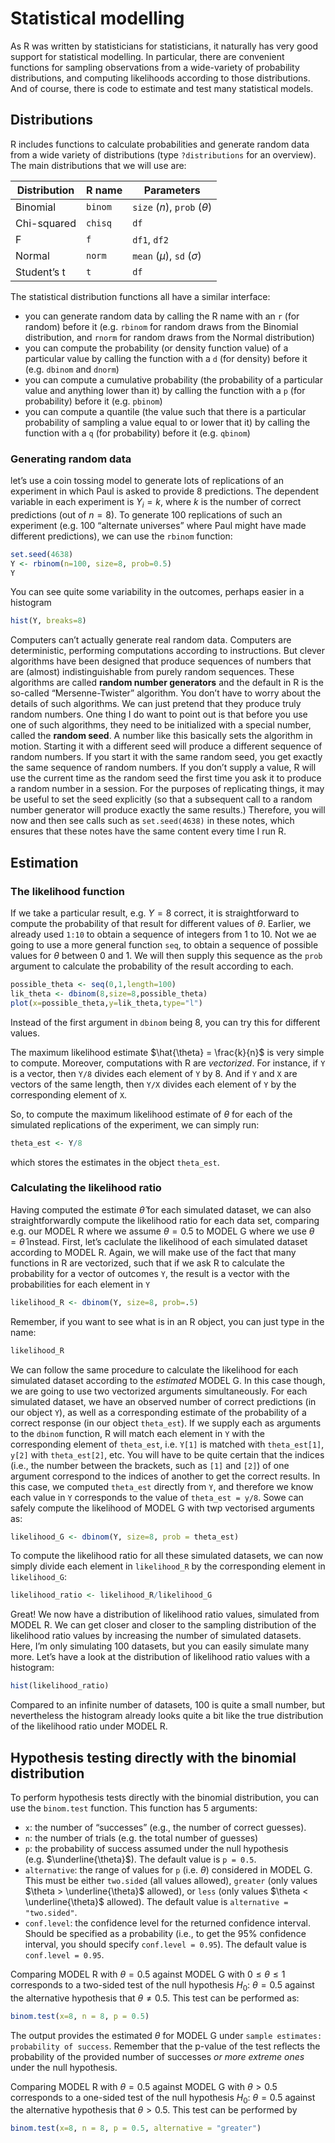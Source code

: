 # Statistical modelling

As R was written by statisticians for statisticians, it naturally has very good support for statistical modelling. In particular, there are convenient functions for sampling observations from a wide-variety of probability distributions, and computing likelihoods according to those distributions. And of course, there is code to estimate and test many statistical models.

## Distributions

R includes functions to calculate probabilities and generate random data from a wide variety of distributions (type `?distributions` for an overview). The main distributions that we will use are:

Distribution | R name  | Parameters                    
-------------|---------|--------------------------------
Binomial     | `binom` | `size` ($n$), `prob` ($\theta$)
Chi-squared  | `chisq` | `df`
F            | `f`     | `df1`, `df2`
Normal       | `norm`  | `mean` ($\mu$), `sd` ($\sigma$)
Student's t  | `t`     | `df`

The statistical distribution functions all have a similar interface: 

* you can generate random data by calling the R name with an `r` (for random) before it (e.g. `rbinom` for random draws from the Binomial distribution, and `rnorm` for random draws from the Normal distribution)
* you can compute the probability (or density function value) of a particular value by calling the function with a `d` (for density) before it (e.g. `dbinom` and `dnorm`)
* you can compute a cumulative probability (the probability of a particular value and anything lower than it) by calling the function with a `p` (for probability) before it (e.g. `pbinom`)
* you can compute a quantile (the value such that there is a particular probability of sampling a value equal to or lower that it) by calling the function with a `q` (for probability) before it (e.g. `qbinom`)

### Generating random data

let's use a coin tossing model to generate lots of replications of an experiment in which Paul is asked to provide 8 predictions. The dependent variable in each experiment is $Y_i = k$, where $k$ is the number of correct predictions (out of $n=8$). To generate 100 replications of such an experiment (e.g. 100 "alternate universes" where Paul might have made different predictions), we can use the `rbinom` function:
```r
set.seed(4638)
Y <- rbinom(n=100, size=8, prob=0.5)
Y
```
You can see quite some variability in the outcomes, perhaps easier in a histogram
```r
hist(Y, breaks=8)
```

Computers can't actually generate real random data. Computers are deterministic, performing computations according to instructions. But clever algorithms have been designed that produce sequences of numbers that are (almost) indistinguishable from purely random sequences. These algorithms are called __random number generators__ and the default in R is the so-called "Mersenne-Twister" algorithm. You don't have to worry about the details of such algorithms. We can just pretend that they produce truly random numbers. One thing I do want to point out is that before you use one of such algorithms, they need to be initialized with a special number, called the __random seed__. A number like this basically sets the algorithm in motion. Starting it with a different seed will produce a different sequence of random numbers. If you start it with the same random seed, you get exactly the same sequence of random numbers. If you don't supply a value, R will use the current time as the random seed the first time you ask it to produce a random number in a session. For the purposes of replicating things, it may be useful to set the seed explicitly (so that a subsequent call to a random number generator will produce exactly the same results.) Therefore, you will now and then see calls such as `set.seed(4638)` in these notes, which ensures that these notes have the same content every time I run R. 

## Estimation

### The likelihood function

If we take a particular result, e.g. $Y=8$ correct, it is straightforward to compute the probability of that result for different values of $\theta$. Earlier, we already used `1:10` to obtain a sequence of integers from 1 to 10. Not we ae going to use a more general function `seq`, to obtain a sequence of possible values for $\theta$ between 0 and 1. We will then supply this sequence as the `prob` argument to calculate the probability of the result according to each.
```r
possible_theta <- seq(0,1,length=100)
lik_theta <- dbinom(8,size=8,possible_theta)
plot(x=possible_theta,y=lik_theta,type="l")
```
Instead of the first argument in `dbinom` being 8, you can try this for different values.  

The maximum likelihood estimate $\hat{\theta} = \frac{k}{n}$ is very simple to compute. Moreover, computations with R are _vectorized_. For instance, if `Y` is a vector, then `Y/8` divides each element of `Y` by 8. And if `Y` and `X` are vectors of the same length, then `Y/X` divides each element of `Y` by the corresponding element of `X`. 

So, to compute the maximum likelihood estimate of $\theta$ for each of the simulated replications of the experiment, we can simply run:
```r
theta_est <- Y/8
```
which stores the estimates in the object `theta_est`.

### Calculating the likelihood ratio

Having computed the estimate $\hat{\theta}$ for each simulated dataset, we can also straightforwardly compute the likelihood ratio for each data set, comparing e.g. our MODEL R where we assume $\theta = 0.5$ to MODEL G where we use $\theta = \hat{\theta}$ instead. First, let's caclulate the likelihood of each simulated dataset according to MODEL R. Again, we will make use of the fact that many functions in R are vectorized, such that if we ask R to calculate the probability for a vector of outcomes `Y`, the result is a vector with the probabilities for each element in `Y`
```r
likelihood_R <- dbinom(Y, size=8, prob=.5)
```
Remember, if you want to see what is in an R object, you can just type in the name:
```r
likelihood_R
```

We can follow the same procedure to calculate the likelihood for each simulated dataset according to the _estimated_ MODEL G. In this case though, we are going to use two vectorized arguments simultaneously. For each simulated dataset, we have an observed number of correct predictions (in our object `Y`), as well as a corresponding estimate of the probability of a correct response (in our object `theta_est`). If we supply each as arguments to the `dbinom` function, R will match each element in `Y` with the corresponding element of `theta_est`, i.e. `Y[1]` is matched with `theta_est[1]`, `y[2]` with `theta_est[2]`, etc. You will have to be quite certain that the indices (i.e., the number between the brackets, such as `[1]` and `[2]`) of one argument correspond to the indices of another to get the correct results. In this case, we computed `theta_est` directly from `Y`, and therefore we know each value in `Y` corresponds to the value of `theta_est = y/8`. Sowe can safely compute the likelihood of MODEL G with twp vectorised arguments as:
```r
likelihood_G <- dbinom(Y, size=8, prob = theta_est)
```
To compute the likelihood ratio for all these simulated datasets, we can now simply divide each element in `likelihood_R` by the corresponding element in `likelihood_G`:
```r
likelihood_ratio <- likelihood_R/likelihood_G
```
Great! We now have a distribution of likelihood ratio values, simulated from MODEL R. We can get closer and closer to the sampling distribution of the likelihood ratio values by increasing the number of simulated datasets. Here, I'm only simulating 100 datasets, but you can easily simulate many more. Let's have a look at the distribution of likelihood ratio values with a histogram:
```r
hist(likelihood_ratio)
```
Compared to an infinite number of datasets, 100 is quite a small number, but nevertheless the histogram already looks quite a bit like the true distribution of the likelihood ratio under MODEL R.

<!--
### Working out the theoretical distribution of the likelihood ratio

(TODO: will add this later)
-->

## Hypothesis testing directly with the binomial distribution

To perform hypothesis tests directly with the binomial distribution, you can use the `binom.test` function. This function has 5 arguments:

- `x`: the number of "successes" (e.g., the number of correct guesses).
- `n`: the number of trials (e.g. the total number of guesses)
- `p`: the probability of success assumed under the null hypothesis (e.g. $\underline{\theta}$). The default value is `p = 0.5`.
- `alternative`: the range of values for `p` (i.e. $\theta$) considered in MODEL G. This must be either `two.sided` (all values allowed), `greater` (only values $\theta > \underline{\theta}$ allowed), or `less` (only values $\theta < \underline{\theta}$ allowed). The default value is `alternative = "two.sided"`.
- `conf.level`: the confidence level for the returned confidence interval. Should be specified as a probability (i.e., to get the 95% confidence interval, you should specify `conf.level = 0.95`). The default value is `conf.level = 0.95`.

Comparing MODEL R with $\theta = 0.5$ against MODEL G with $0 \leq \theta \leq 1$ corresponds to a two-sided test of the null hypothesis $H_0$: $\theta = 0.5$ against the alternative hypothesis that $\theta \neq 0.5$. This test can be performed as:
```r
binom.test(x=8, n = 8, p = 0.5)
```
The output provides the estimated $\theta$ for MODEL G under `sample estimates: probability of success`. Remember that the p-value of the test reflects the probability of the provided number of successes _or more extreme ones_ under the null hypothesis. 

Comparing MODEL R with $\theta = 0.5$ against MODEL G with $\theta > 0.5$ corresponds to a one-sided test of the null hypothesis $H_0$: $\theta = 0.5$ against the alternative hypothesis that $\theta > 0.5$. This test can be performed by
```r
binom.test(x=8, n = 8, p = 0.5, alternative = "greater")
```
